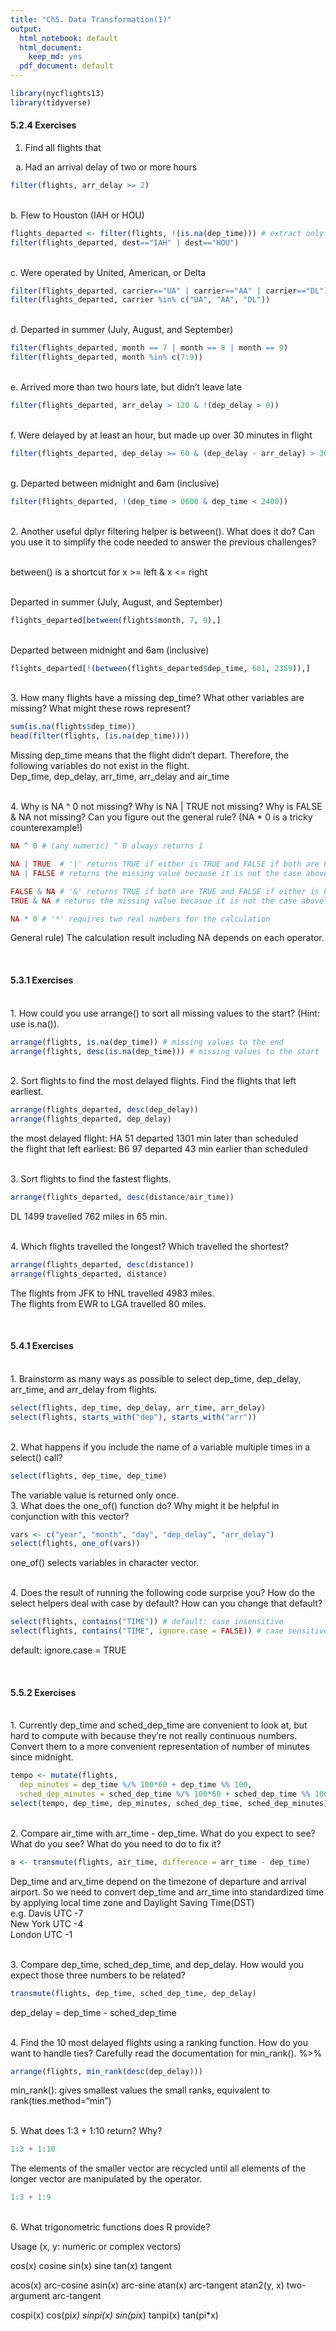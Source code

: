 ```yaml
--- 
title: "Ch5. Data Transformation(1)"
output:
  html_notebook: default
  html_document:
    keep_md: yes
  pdf_document: default
---
```

```r
library(nycflights13)
library(tidyverse)
```

#### 5.2.4 Exercises  


1. Find all flights that  
  
  

a. Had an arrival delay of two or more hours
```r
filter(flights, arr_delay >= 2)
```
\
b. Flew to Houston (IAH or HOU)
```r
flights_departed <- filter(flights, !(is.na(dep_time))) # extract only the flights which left
filter(flights_departed, dest=="IAH" | dest=="HOU")
```
\
c. Were operated by United, American, or Delta
```r
filter(flights_departed, carrier=="UA" | carrier=="AA" | carrier=="DL")
filter(flights_departed, carrier %in% c("UA", "AA", "DL"))
```
\
d. Departed in summer (July, August, and September)
```r
filter(flights_departed, month == 7 | month == 8 | month == 9)
filter(flights_departed, month %in% c(7:9))
```
\
e. Arrived more than two hours late, but didn’t leave late
```r
filter(flights_departed, arr_delay > 120 & !(dep_delay > 0))
```
\
f. Were delayed by at least an hour, but made up over 30 minutes in flight
```r
filter(flights_departed, dep_delay >= 60 & (dep_delay - arr_delay) > 30)
```
\
g. Departed between midnight and 6am (inclusive)
```r
filter(flights_departed, !(dep_time > 0600 & dep_time < 2400))
```
\
2. Another useful dplyr filtering helper is between(). What does it do? Can you use it to simplify the code needed to answer the previous challenges?

\
between() is a shortcut for x >= left & x <= right

\
Departed in summer (July, August, and September)
```r
flights_departed[between(flights$month, 7, 9),]
```
\
Departed between midnight and 6am (inclusive)
```r
flights_departed[!(between(flights_departed$dep_time, 601, 2359)),]
```
\
3. How many flights have a missing dep_time? What other variables are missing? What might these rows represent?
```r
sum(is.na(flights$dep_time))
head(filter(flights, (is.na(dep_time))))
```
Missing dep_time means that the flight didn't depart. Therefore, the following variables do not exist in the flight.\
Dep_time, dep_delay, arr_time, arr_delay and air_time

\
4. Why is NA ^ 0 not missing? Why is NA | TRUE not missing? Why is FALSE & NA not missing? Can you figure out the general rule? (NA * 0 is a tricky counterexample!)

```r
NA ^ 0 # (any numeric) ^ 0 always returns 1
```

```r
NA | TRUE  # '|' returns TRUE if either is TRUE and FALSE if both are FALSE.
NA | FALSE # returns the missing value because it is not the case above.
```

```r
FALSE & NA # '&' returns TRUE if both are TRUE and FALSE if either is FALSE.
TRUE & NA # returns the missing value becasue it is not the case above .
```
```r
NA * 0 # '*' requires two real numbers for the calculation
```
General rule) The calculation result including NA depends on each operator.

\


#### 5.3.1 Exercises

\
1. How could you use arrange() to sort all missing values to the start? (Hint: use is.na()).
```r
arrange(flights, is.na(dep_time)) # missing values to the end
arrange(flights, desc(is.na(dep_time))) # missing values to the start
```
\
2. Sort flights to find the most delayed flights. Find the flights that left earliest.
```r
arrange(flights_departed, desc(dep_delay))
arrange(flights_departed, dep_delay)
```
the most delayed flight: HA 51 departed 1301 min later than scheduled\
the flight that left earliest: B6 97 departed 43 min earlier than scheduled

\
3. Sort flights to find the fastest flights.
```r
arrange(flights_departed, desc(distance/air_time))
```
DL 1499 travelled 762 miles in 65 min.

\
4. Which flights travelled the longest? Which travelled the shortest?
```r
arrange(flights_departed, desc(distance))
arrange(flights_departed, distance)
```
The flights from JFK to HNL travelled 4983 miles.\
The flights from EWR to LGA travelled 80 miles.

\


#### 5.4.1 Exercises
\
1. Brainstorm as many ways as possible to select dep_time, dep_delay, arr_time, and arr_delay from flights.
```r
select(flights, dep_time, dep_delay, arr_time, arr_delay)
select(flights, starts_with("dep"), starts_with("arr"))
```
\
2. What happens if you include the name of a variable multiple times in a select() call?
```r
select(flights, dep_time, dep_time)
```
The variable value is returned only once.
\
3. What does the one_of() function do? Why might it be helpful in conjunction with this vector?
```r
vars <- c("year", "month", "day", "dep_delay", "arr_delay")
select(flights, one_of(vars))
```
one_of() selects variables in character vector.

\
4. Does the result of running the following code surprise you? How do the select helpers deal with case by default? How can you change that default?
```r
select(flights, contains("TIME")) # default: case insensitive
select(flights, contains("TIME", ignore.case = FALSE)) # case sensitive
```
default: ignore.case = TRUE

\


#### 5.5.2 Exercises
\
1. Currently dep_time and sched_dep_time are convenient to look at, but hard to compute with because they’re not really continuous numbers. Convert them to a more convenient representation of number of minutes since midnight.

```r
tempo <- mutate(flights,
  dep_minutes = dep_time %/% 100*60 + dep_time %% 100, 
  sched_dep_minutes = sched_dep_time %/% 100*60 + sched_dep_time %% 100) # convert into number of minutes  
select(tempo, dep_time, dep_minutes, sched_dep_time, sched_dep_minutes) # easy to calculate (in number of minutes)
```

\
2. Compare air_time with arr_time - dep_time. What do you expect to see? What do you see? What do you need to do to fix it?

```r
a <- transmute(flights, air_time, difference = arr_time - dep_time)

```
Dep_time and arv_time depend on the timezone of departure and arrival airport. So we need to convert dep_time and arr_time into standardized time by applying local time zone and Daylight Saving Time(DST)\
e.g. Davis UTC -7\
     New York UTC -4\
     London UTC -1
     
\
3. Compare dep_time, sched_dep_time, and dep_delay. How would you expect those three numbers to be related?
```r
transmute(flights, dep_time, sched_dep_time, dep_delay)
```
dep_delay = dep_time - sched_dep_time

\
4. Find the 10 most delayed flights using a ranking function. How do you want to handle ties? Carefully read the documentation for min_rank(). %>%
```r
arrange(flights, min_rank(desc(dep_delay)))
```
min_rank(): gives smallest values the small ranks, equivalent to rank(ties.method="min") 

\
5. What does 1:3 + 1:10 return? Why?
```r
1:3 + 1:10
```
The elements of the smaller vector are recycled until all elements of the longer vector are manipulated by the operator.

```r
1:3 + 1:9
```

\
6. What trigonometric functions does R provide?

Usage (x, y: numeric or complex vectors)

cos(x) cosine
sin(x) sine
tan(x) tangent

acos(x) arc-cosine
asin(x) arc-sine
atan(x) arc-tangent
atan2(y, x) two-argument arc-tangent

cospi(x) cos(pi*x)
sinpi(x) sin(pi*x)
tanpi(x) tan(pi*x)












